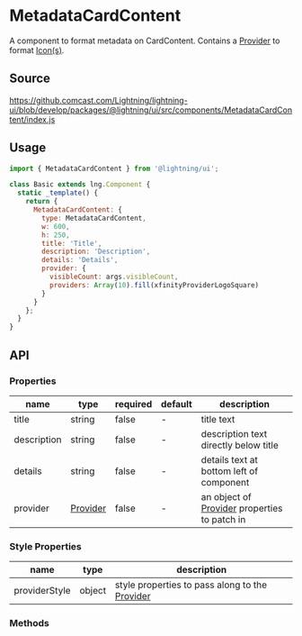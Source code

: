 
# MetadataCardContent

A component to format metadata on CardContent. Contains a [Provider](?path=/docs/elements-provider--basic) to format [Icon(s)](?path=/docs/elements-icon--png).

## Source

https://github.comcast.com/Lightning/lightning-ui/blob/develop/packages/@lightning/ui/src/components/MetadataCardContent/index.js

## Usage

```js
import { MetadataCardContent } from '@lightning/ui';

class Basic extends lng.Component {
  static _template() {
    return {
      MetadataCardContent: {
        type: MetadataCardContent,
        w: 600,
        h: 250,
        title: 'Title',
        description: 'Description',
        details: 'Details',
        provider: {
          visibleCount: args.visibleCount,
          providers: Array(10).fill(xfinityProviderLogoSquare)
        }
      }
    };
  }
}
```

<Canvas>
  <Story id="metadata-metadatacardcontent--metadata-card-content" />
</Canvas>

## API

### Properties

| name        | type                                             | required | default | description                                                                          |
| ----------- | ------------------------------------------------ | -------- | ------- | ------------------------------------------------------------------------------------ |
| title       | string                                           | false    | -       | title text                                                                           |
| description | string                                           | false    | -       | description text directly below title                                                |
| details     | string                                           | false    | -       | details text at bottom left of component                                             |
| provider    | [Provider](?path=/docs/elements-provider--basic) | false    | -       | an object of [Provider](?path=/docs/elements-provider--basic) properties to patch in |

### Style Properties

| name          | type   | description                                                                            |
| ------------- | ------ | -------------------------------------------------------------------------------------- |
| providerStyle | object | style properties to pass along to the [Provider](?path=/docs/elements-provider--basic) |

### Methods
